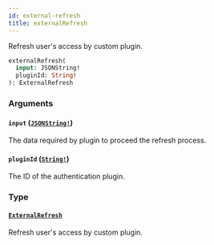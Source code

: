 ```yaml
---
id: external-refresh
title: externalRefresh
---
```


Refresh user's access by custom plugin.

```graphql
externalRefresh(
  input: JSONString!
  pluginId: String!
): ExternalRefresh

```

### Arguments

#### `input` ([`JSONString!`](/developer/api-reference/scalars/json-string.mdx))

The data required by plugin to proceed the refresh process.

#### `pluginId` ([`String!`](/developer/api-reference/scalars/string.mdx))

The ID of the authentication plugin.

### Type

#### [`ExternalRefresh`](/developer/api-reference/objects/external-refresh.mdx)

Refresh user's access by custom plugin.
